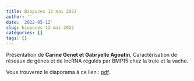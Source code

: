 ```yaml
---
title: Biopuces 12 mai 2022
author: ''
date: '2022-05-12'
slug: biopuces-12-mai-2022
categories: []
tags: []
---
```


Présentation de **Carine Genet et Gabryelle Agoutin**, Caractérisation de réseaux de gènes et de lncRNA régulés par BMP15 chez la truie et la vache.


Vous trouverez le diaporama à ce lien : [pdf](/diapos/GENET_Carine_Reseau_genes_12mai2022.pdf).


 